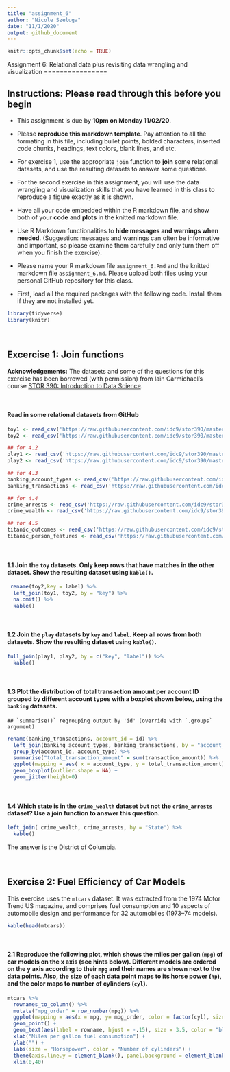 ```yaml
---
title: "assignment_6"
author: "Nicole Szeluga"
date: "11/1/2020"
output: github_document
---
```


```r
knitr::opts_chunk$set(echo = TRUE)
```

Assignment 6: Relational data plus revisiting data wrangling and
visualization
================

## Instructions: Please read through this before you begin

  - This assignment is due by **10pm on Monday 11/02/20**.

  - Please **reproduce this markdown template**. Pay attention to all
    the formating in this file, including bullet points, bolded
    characters, inserted code chunks, headings, text colors, blank
    lines, and etc.

  - For exercise 1, use the appropriate `join` function to **join** some
    relational datasets, and use the resulting datasets to answer some
    questions.

  - For the second exercise in this assignment, you will use the data
    wrangling and visualization skills that you have learned in this
    class to reproduce a figure exactly as it is shown.

  - Have all your code embedded within the R markdown file, and show
    both of your **code** and **plots** in the knitted markdown file.

  - Use R Markdown functionalities to **hide messages and warnings when
    needed**. (Suggestion: messages and warnings can often be
    informative and important, so please examine them carefully and only
    turn them off when you finish the exercise).

  - Please name your R markdown file `assignment_6.Rmd` and the knitted
    markdown file `assignment_6.md`. Please upload both files using your
    personal GitHub repository for this class.

  - First, load all the required packages with the following code.
    Install them if they are not installed yet.

<!-- end list -->

```r
library(tidyverse)
library(knitr)
```


<br>

## Excercise 1: Join functions

**Acknowledgements:** The datasets and some of the questions for this
exercise has been borrowed (with permission) from Iain Carmichael’s
course [STOR 390: Introduction to Data
Science](https://idc9.github.io/stor390/#course_material).

<br>

#### Read in some relational datasets from GitHub


```r
toy1 <- read_csv('https://raw.githubusercontent.com/idc9/stor390/master/data/joins/toy_one.csv')
toy2 <- read_csv('https://raw.githubusercontent.com/idc9/stor390/master/data/joins/toy_two.csv')

## for 4.2
play1 <- read_csv('https://raw.githubusercontent.com/idc9/stor390/master/data/joins/play_one.csv')
play2 <- read_csv('https://raw.githubusercontent.com/idc9/stor390/master/data/joins/play_two.csv')

## for 4.3
banking_account_types <- read_csv('https://raw.githubusercontent.com/idc9/stor390/master/data/joins/banking_account_types.csv')
banking_transactions <- read_csv('https://raw.githubusercontent.com/idc9/stor390/master/data/joins/banking_transactions.csv')

## for 4.4
crime_arrests <- read_csv('https://raw.githubusercontent.com/idc9/stor390/master/data/joins/crime_arrests.csv')
crime_wealth <- read_csv('https://raw.githubusercontent.com/idc9/stor390/master/data/joins/crime_wealth.csv')

## for 4.5
titanic_outcomes <- read_csv('https://raw.githubusercontent.com/idc9/stor390/master/data/joins/titanic_outcomes.csv')
titanic_person_features <- read_csv('https://raw.githubusercontent.com/idc9/stor390/master/data/joins/titanic_person_features.csv')
```



<br>

#### 1.1 Join the `toy` datasets. Only keep rows that have matches in the other dataset. Show the resulting dataset using `kable()`.

```r
 rename(toy2,key = label) %>% 
  left_join(toy1, toy2, by = "key") %>% 
  na.omit() %>% 
  kable()
```


<br>

#### 1.2 Join the `play` datasets by `key` and `label`. Keep all rows from both datasets. Show the resulting dataset using `kable()`.

```r
full_join(play1, play2, by = c("key", "label")) %>% 
  kable()
```


<br>

#### 1.3 Plot the distribution of total transaction amount per account ID grouped by different account types with a boxplot shown below, using the `banking` datasets.

    ## `summarise()` regrouping output by 'id' (override with `.groups` argument)


```r
 
rename(banking_transactions, account_id = id) %>% 
  left_join(banking_account_types, banking_transactions, by = "account_id") %>% 
  group_by(account_id, account_type) %>% 
  summarise("total_transaction_amount" = sum(transaction_amount)) %>% 
  ggplot(mapping = aes( x = account_type, y = total_transaction_amount)) +
  geom_boxplot(outlier.shape = NA) +
  geom_jitter(height=0)
```

<br>

#### 1.4 Which state is in the `crime_wealth` dataset but not the `crime_arrests` dataset? Use a join function to answer this question.

```r
left_join( crime_wealth, crime_arrests, by = "State") %>% 
  kable()
```

The answer is the District of Columbia. 

<br>

## Exercise 2: Fuel Efficiency of Car Models

This exercise uses the `mtcars` dataset. It was extracted from the 1974
Motor Trend US magazine, and comprises fuel consumption and 10 aspects
of automobile design and performance for 32 automobiles (1973–74
models).

```r
kable(head(mtcars))
```

<br>

#### 2.1 Reproduce the following plot, which shows the miles per gallon (`mpg`) of car models on the x axis (see hints below). Different models are ordered on the y axis according to their `mpg` and their names are shown next to the data points. Also, the size of each data point maps to its horse power (`hp`), and the color maps to number of cylinders (`cyl`).

```r

mtcars %>% 
  rownames_to_column() %>% 
  mutate("mpg_order" = row_number(mpg)) %>% 
  ggplot(mapping = aes(x = mpg, y= mpg_order, color = factor(cyl), size = hp)) +
  geom_point() +
  geom_text(aes(label = rowname, hjust = -.15), size = 3.5, color = "black") +
  xlab("Miles per gallon fuel consumption") +
  ylab("") +
  labs(size = "Horsepower", color = "Number of cylinders") +
  theme(axis.line.y = element_blank(), panel.background = element_blank(), axis.line.x = element_line(), axis.ticks.y.left = element_blank(), axis.text.y = element_blank(), legend.key = element_blank()) +
  xlim(0,40) 
  
  

 
```


<br>

